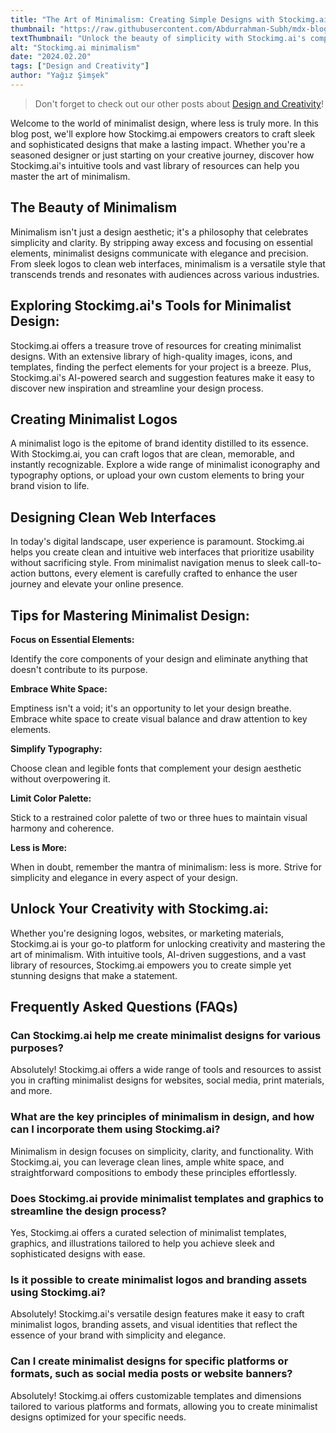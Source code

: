 ```yaml
---
title: "The Art of Minimalism: Creating Simple Designs with Stockimg.ai"
thumbnail: "https://raw.githubusercontent.com/Abdurrahman-Subh/mdx-blog/main/images/simple-woman.png"
textThumbnail: "Unlock the beauty of simplicity with Stockimg.ai's comprehensive guide to minimalist design. Explore intuitive tools, curated templates, and expert tips to create elegant and impactful designs that resonate with minimalist aesthetics."
alt: "Stockimg.ai minimalism"
date: "2024.02.20"
tags: ["Design and Creativity"]
author: "Yağız Şimşek"
---
```


<CustomImage
    src="https://raw.githubusercontent.com/Abdurrahman-Subh/mdx-blog/main/images/simple-woman.png"
    alt="Stockimg.ai minimalism"
/>

> Don't forget to check out our other posts about [Design and Creativity](https://stockimg.ai/blog/design-and-creativity)!

Welcome to the world of minimalist design, where less is truly more. In this blog post, we'll explore how Stockimg.ai empowers creators to craft sleek and sophisticated designs that make a lasting impact. Whether you're a seasoned designer or just starting on your creative journey, discover how Stockimg.ai's intuitive tools and vast library of resources can help you master the art of minimalism.

## The Beauty of Minimalism

Minimalism isn't just a design aesthetic; it's a philosophy that celebrates simplicity and clarity. By stripping away excess and focusing on essential elements, minimalist designs communicate with elegance and precision. From sleek logos to clean web interfaces, minimalism is a versatile style that transcends trends and resonates with audiences across various industries.

## Exploring Stockimg.ai's Tools for Minimalist Design:

Stockimg.ai offers a treasure trove of resources for creating minimalist designs. With an extensive library of high-quality images, icons, and templates, finding the perfect elements for your project is a breeze. Plus, Stockimg.ai's AI-powered search and suggestion features make it easy to discover new inspiration and streamline your design process.

## Creating Minimalist Logos

A minimalist logo is the epitome of brand identity distilled to its essence. With Stockimg.ai, you can craft logos that are clean, memorable, and instantly recognizable. Explore a wide range of minimalist iconography and typography options, or upload your own custom elements to bring your brand vision to life.

## Designing Clean Web Interfaces

In today's digital landscape, user experience is paramount. Stockimg.ai helps you create clean and intuitive web interfaces that prioritize usability without sacrificing style. From minimalist navigation menus to sleek call-to-action buttons, every element is carefully crafted to enhance the user journey and elevate your online presence.

## Tips for Mastering Minimalist Design:

**Focus on Essential Elements:**

Identify the core components of your design and eliminate anything that doesn't contribute to its purpose.

**Embrace White Space:** 

Emptiness isn't a void; it's an opportunity to let your design breathe. Embrace white space to create visual balance and draw attention to key elements.

**Simplify Typography:**

Choose clean and legible fonts that complement your design aesthetic without overpowering it.

**Limit Color Palette:**

Stick to a restrained color palette of two or three hues to maintain visual harmony and coherence.

**Less is More:**

When in doubt, remember the mantra of minimalism: less is more. Strive for simplicity and elegance in every aspect of your design.

## Unlock Your Creativity with Stockimg.ai:

Whether you're designing logos, websites, or marketing materials, Stockimg.ai is your go-to platform for unlocking creativity and mastering the art of minimalism. With intuitive tools, AI-driven suggestions, and a vast library of resources, Stockimg.ai empowers you to create simple yet stunning designs that make a statement.

## Frequently Asked Questions (FAQs)

### Can Stockimg.ai help me create minimalist designs for various purposes?

Absolutely! Stockimg.ai offers a wide range of tools and resources to assist you in crafting minimalist designs for websites, social media, print materials, and more.

### What are the key principles of minimalism in design, and how can I incorporate them using Stockimg.ai?

Minimalism in design focuses on simplicity, clarity, and functionality. With Stockimg.ai, you can leverage clean lines, ample white space, and straightforward compositions to embody these principles effortlessly.

### Does Stockimg.ai provide minimalist templates and graphics to streamline the design process?

Yes, Stockimg.ai offers a curated selection of minimalist templates, graphics, and illustrations tailored to help you achieve sleek and sophisticated designs with ease.

### Is it possible to create minimalist logos and branding assets using Stockimg.ai?

Absolutely! Stockimg.ai's versatile design features make it easy to craft minimalist logos, branding assets, and visual identities that reflect the essence of your brand with simplicity and elegance.

### Can I create minimalist designs for specific platforms or formats, such as social media posts or website banners?

Absolutely! Stockimg.ai offers customizable templates and dimensions tailored to various platforms and formats, allowing you to create minimalist designs optimized for your specific needs.
